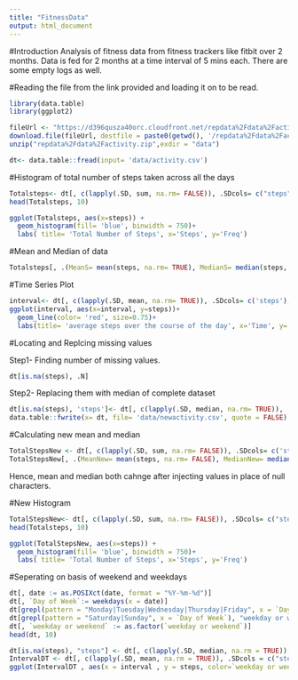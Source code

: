 ```yaml
---
title: "FitnessData"
output: html_document
---
```


#Introduction
Analysis of fitness data from fitness trackers like fitbit over 2 months.
Data is fed for 2 months at a time interval of 5 mins each. There are some empty logs as well.

#Reading the file from the link provided and loading it on to be read.

```r
library(data.table)
library(ggplot2)

fileUrl <- "https://d396qusza40orc.cloudfront.net/repdata%2Fdata%2Factivity.zip"
download.file(fileUrl, destfile = paste0(getwd(), '/repdata%2Fdata%2Factivity.zip'), method = "curl")
unzip("repdata%2Fdata%2Factivity.zip",exdir = "data")

dt<- data.table::fread(input= 'data/activity.csv')
```

#Histogram of total number of steps taken across all the days
```r
Totalsteps<- dt[, c(lapply(.SD, sum, na.rm= FALSE)), .SDcols= c("steps"), by= .(date)]
head(Totalsteps, 10)

ggplot(Totalsteps, aes(x=steps)) +
  geom_histogram(fill= 'blue', binwidth = 750)+
  labs( title= 'Total Number of Steps', x='Steps', y='Freq')
```

#Mean and Median of data
```r
Totalsteps[, .(MeanS= mean(steps, na.rm= TRUE), MedianS= median(steps, na.rm= TRUE))]
```

#Time Series Plot

```r
interval<- dt[, c(lapply(.SD, mean, na.rm= TRUE)), .SDcols= c('steps'), by= .(interval)]
ggplot(interval, aes(x=interval, y=steps))+
  geom_line(color= 'red', size=0.75)+
  labs(title= 'average steps over the course of the day', x='Time', y='Steps')
```

#Locating and Replcing missing values

Step1- Finding number of missing values.
```r
dt[is.na(steps), .N]
```
Step2- Replacing them with median of complete dataset
```r
dt[is.na(steps), 'steps']<- dt[, c(lapply(.SD, median, na.rm= TRUE)), .SDcols= c('steps')]
data.table::fwrite(x= dt, file= 'data/newactivity.csv', quote = FALSE)
```

#Calculating new mean and median

```r
TotalStepsNew <- dt[, c(lapply(.SD, sum, na.rm= FALSE)), .SDcols= c('steps'), by= .(date)]
TotalStepsNew[, .(MeanNew= mean(steps, na.rm= FALSE), MedianNew= median(steps, na.rm= FALSE))]
```

Hence, mean and median both cahnge after injecting values in place of null characters.

#New Histogram

```r
TotalStepsNew<- dt[, c(lapply(.SD, sum, na.rm= FALSE)), .SDcols= c("steps"), by= .(date)]
head(Totalsteps, 10)

ggplot(TotalStepsNew, aes(x=steps)) +
  geom_histogram(fill= 'blue', binwidth = 750)+
  labs( title= 'Total Number of Steps', x='Steps', y='Freq')
```

#Seperating on basis of weekend and weekdays

```r
dt[, date := as.POSIXct(date, format = "%Y-%m-%d")]
dt[, `Day of Week`:= weekdays(x = date)]
dt[grepl(pattern = "Monday|Tuesday|Wednesday|Thursday|Friday", x = `Day of Week`), "weekday or weekend"] <- "weekday"
dt[grepl(pattern = "Saturday|Sunday", x = `Day of Week`), "weekday or weekend"] <- "weekend"
dt[, `weekday or weekend` := as.factor(`weekday or weekend`)]
head(dt, 10)
```

```r
dt[is.na(steps), "steps"] <- dt[, c(lapply(.SD, median, na.rm = TRUE)), .SDcols = c("steps")]
IntervalDT <- dt[, c(lapply(.SD, mean, na.rm = TRUE)), .SDcols = c("steps"), by = .(interval, `weekday or weekend`)] 
ggplot(IntervalDT , aes(x = interval , y = steps, color=`weekday or weekend`)) + geom_line() + labs(title = "Avg. Daily Steps by Weektype", x = "Interval", y = "No. of Steps") + facet_wrap(~`weekday or weekend` , ncol = 1, nrow=2)
```
